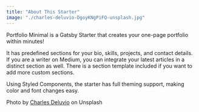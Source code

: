 ```yaml
---
title: "About This Starter"
image: "./charles-deluvio-DgoyKNgPiFQ-unsplash.jpg"
---
```



Portfolio Minimal is a Gatsby Starter that creates your one-page portfolio within minutes!

It has predefined sections for your bio, skills, projects, and contact details. If you are a writer on Medium, you can integrate your latest articles in a distinct section as well. There is a section template included if you want to add more custom sections.

Using Styled Components, the starter has full theming support, making color and font changes easy.

Photo by <a href="https://unsplash.com/@charlesdeluvio?utm_source=unsplash&utm_medium=referral&utm_content=creditCopyText" target="_blank" rel="nofollow noopener noreferrer" aria-label="External Link"><Underlining>Charles Deluvio</Underlining></a> on Unsplash
